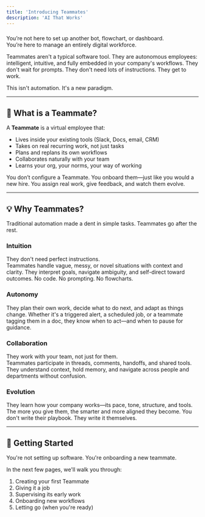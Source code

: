 ```yaml
---
title: 'Introducing Teammates'
description: 'AI That Works'
---
```


### 

You’re not here to set up another bot, flowchart, or dashboard.  
You’re here to manage an entirely digital workforce.

Teammates aren't a typical software tool. They are autonomous employees: intelligent, intuitive, and fully embedded in your company's workflows. They don't wait for prompts. They don't need lots of instructions. They get to work.

This isn't automation. It's a new paradigm.

---

## 🧠 What is a Teammate?

A **Teammate** is a virtual employee that:

- Lives inside your existing tools (Slack, Docs, email, CRM)
- Takes on real recurring work, not just tasks
- Plans and replans its own workflows
- Collaborates naturally with your team
- Learns your org, your norms, your way of working

You don’t configure a Teammate. You onboard them—just like you would a new hire. You assign real work, give feedback, and watch them evolve.

---

## 💡 Why Teammates?

Traditional automation made a dent in simple tasks. Teammates go after the rest.

### Intuition

They don't need perfect instructions.  
Teammates handle vague, messy, or novel situations with context and clarity. They interpret goals, navigate ambiguity, and self-direct toward outcomes. No code. No prompting. No flowcharts.

### Autonomy

They plan their own work, decide what to do next, and adapt as things change. Whether it's a triggered alert, a scheduled job, or a teammate tagging them in a doc, they know when to act—and when to pause for guidance.

### Collaboration

They work with your team, not just for them.  
Teammates participate in threads, comments, handoffs, and shared tools. They understand context, hold memory, and navigate across people and departments without confusion.

### Evolution

They learn how your company works—its pace, tone, structure, and tools.  
The more you give them, the smarter and more aligned they become. You don't write their playbook. They write it themselves.

---

## 🚀 Getting Started

You're not setting up software. You're onboarding a new teammate.

In the next few pages, we'll walk you through:

1. Creating your first Teammate  
2. Giving it a job  
3. Supervising its early work  
4. Onboarding new workflows
5. Letting go (when you're ready)
